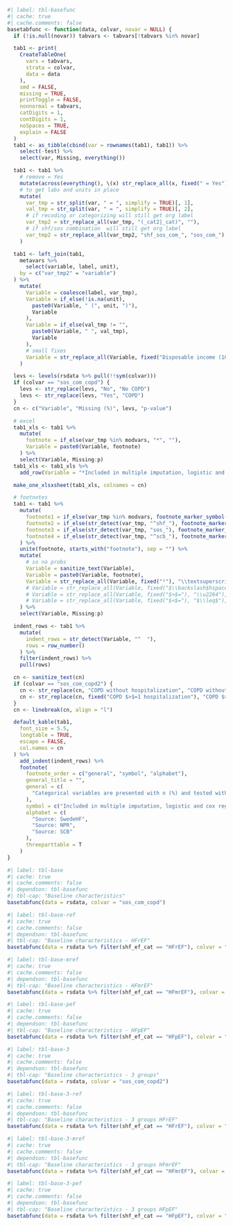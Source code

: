 ```r
#| label: tbl-basefunc
#| cache: true
#| cache.comments: false
basetabfunc <- function(data, colvar, novar = NULL) {
  if (!is.null(novar)) tabvars <- tabvars[!tabvars %in% novar]

  tab1 <- print(
    CreateTableOne(
      vars = tabvars,
      strata = colvar,
      data = data
    ),
    smd = FALSE,
    missing = TRUE,
    printToggle = FALSE,
    nonnormal = tabvars,
    catDigits = 1,
    contDigits = 1,
    noSpaces = TRUE,
    explain = FALSE
  )
  tab1 <- as_tibble(cbind(var = rownames(tab1), tab1)) %>%
    select(-test) %>%
    select(var, Missing, everything())

  tab1 <- tab1 %>%
    # remove = Yes
    mutate(across(everything(), \(x) str_replace_all(x, fixed(" = Yes"), ""))) %>%
    # to get labs and units in place
    mutate(
      var_tmp = str_split(var, " = ", simplify = TRUE)[, 1],
      val_tmp = str_split(var, " = ", simplify = TRUE)[, 2],
      # if recoding or categorizing will still get org label
      var_tmp2 = str_replace_all(var_tmp, "(_cat2|_cat)", ""),
      # if shf/sos combination  will still get org label
      var_tmp2 = str_replace_all(var_tmp2, "shf_sos_com_", "sos_com_")
    )

  tab1 <- left_join(tab1,
    metavars %>%
      select(variable, label, unit),
    by = c("var_tmp2" = "variable")
  ) %>%
    mutate(
      Variable = coalesce(label, var_tmp),
      Variable = if_else(!is.na(unit),
        paste0(Variable, " (", unit, ")"),
        Variable
      ),
      Variable = if_else(val_tmp != "",
        paste0(Variable, " ", val_tmp),
        Variable
      ),
      # small fixes
      Variable = str_replace_all(Variable, fixed("Disposable income (100 SEK)"), "Income")
    )

  levs <- levels(rsdata %>% pull(!!sym(colvar)))
  if (colvar == "sos_com_copd") {
    levs <- str_replace(levs, "No", "No COPD")
    levs <- str_replace(levs, "Yes", "COPD")
  }
  cn <- c("Variable", "Missing (%)", levs, "p-value")

  # excel
  tab1_xls <- tab1 %>%
    mutate(
      footnote = if_else(var_tmp %in% modvars, "*", ""),
      Variable = paste0(Variable, footnote)
    ) %>%
    select(Variable, Missing:p)
  tab1_xls <- tab1_xls %>%
    add_row(Variable = "*Included in multiple imputation, logistic and cox regresion models.")

  make_one_xlsxsheet(tab1_xls, colnames = cn)

  # footnotes
  tab1 <- tab1 %>%
    mutate(
      footnote1 = if_else(var_tmp %in% modvars, footnote_marker_symbol(1), ""),
      footnote2 = if_else(str_detect(var_tmp, "^shf_"), footnote_marker_alphabet(1), ""),
      footnote3 = if_else(str_detect(var_tmp, "sos_"), footnote_marker_alphabet(2), ""),
      footnote4 = if_else(str_detect(var_tmp, "^scb_"), footnote_marker_alphabet(3), "")
    ) %>%
    unite(footnote, starts_with("footnote"), sep = "") %>%
    mutate(
      # so no probs
      Variable = sanitize_text(Variable),
      Variable = paste0(Variable, footnote),
      Variable = str_replace_all(Variable, fixed("²"), "\\textsuperscript{2}")
      # Variable = str_replace_all(Variable, fixed("$\\backslash$hspace\\{1em\\}"), fixed("\\hspace{1em}")),
      # Variable = str_replace_all(Variable, fixed("$>$="), "\\u2264"),
      # Variable = str_replace_all(Variable, fixed("$<$="), "$\\leq$"),
    ) %>%
    select(Variable, Missing:p)

  indent_rows <- tab1 %>%
    mutate(
      indent_rows = str_detect(Variable, "^  "),
      rows = row_number()
    ) %>%
    filter(indent_rows) %>%
    pull(rows)

  cn <- sanitize_text(cn)
  if (colvar == "sos_com_copd2") {
    cn <- str_replace(cn, "COPD without hospitalization", "COPD without\nhospitalization")
    cn <- str_replace(cn, fixed("COPD $>$=1 hospitalization"), "COPD $>$=1\nhospitalization")
  }
  cn <- linebreak(cn, align = "l")

  default_kable(tab1,
    font_size = 5.5,
    longtable = TRUE,
    escape = FALSE,
    col.names = cn
  ) %>%
    add_indent(indent_rows) %>%
    footnote(
      footnote_order = c("general", "symbol", "alphabet"),
      general_title = "",
      general = c(
        "Categorical variables are presented with n (%) and tested with chi-square test and continuous variables with median [q1-q3] and tested with Kruskal-Wallis test."
      ),
      symbol = c("Included in multiple imputation, logistic and cox regresion models."),
      alphabet = c(
        "Source: SwedeHF",
        "Source: NPR",
        "Source: SCB"
      ),
      threeparttable = T
    )
}
```

```r
#| label: tbl-base
#| cache: true
#| cache.comments: false
#| dependson: tbl-basefunc
#| tbl-cap: "Baseline characteristics"
basetabfunc(data = rsdata, colvar = "sos_com_copd")
```

\clearpage

```r
#| label: tbl-base-ref
#| cache: true
#| cache.comments: false
#| dependson: tbl-basefunc
#| tbl-cap: "Baseline characteristics - HFrEF"
basetabfunc(data = rsdata %>% filter(shf_ef_cat == "HFrEF"), colvar = "sos_com_copd", novar = "shf_ef_cat")
```

\clearpage

```r
#| label: tbl-base-mref
#| cache: true
#| cache.comments: false
#| dependson: tbl-basefunc
#| tbl-cap: "Baseline characteristics - HFmrEF"
basetabfunc(data = rsdata %>% filter(shf_ef_cat == "HFmrEF"), colvar = "sos_com_copd", novar = "shf_ef_cat")
```

\clearpage

```r
#| label: tbl-base-pef
#| cache: true
#| cache.comments: false
#| dependson: tbl-basefunc
#| tbl-cap: "Baseline characteristics - HFpEF"
basetabfunc(data = rsdata %>% filter(shf_ef_cat == "HFpEF"), colvar = "sos_com_copd", novar = "shf_ef_cat")
```

\clearpage

```r
#| label: tbl-base-3
#| cache: true
#| cache.comments: false
#| dependson: tbl-basefunc
#| tbl-cap: "Baseline characteristics - 3 groups"
basetabfunc(data = rsdata, colvar = "sos_com_copd2")
```

\clearpage

```r
#| label: tbl-base-3-ref
#| cache: true
#| cache.comments: false
#| dependson: tbl-basefunc
#| tbl-cap: "Baseline characteristics - 3 groups HFrEF"
basetabfunc(data = rsdata %>% filter(shf_ef_cat == "HFrEF"), colvar = "sos_com_copd2", novar = "shf_ef_cat")
```

\clearpage

```r
#| label: tbl-base-3-mref
#| cache: true
#| cache.comments: false
#| dependson: tbl-basefunc
#| tbl-cap: "Baseline characteristics - 3 groups HFmrEF"
basetabfunc(data = rsdata %>% filter(shf_ef_cat == "HFmrEF"), colvar = "sos_com_copd2", novar = "shf_ef_cat")
```

\clearpage

```r
#| label: tbl-base-3-pef
#| cache: true
#| cache.comments: false
#| dependson: tbl-basefunc
#| tbl-cap: "Baseline characteristics - 3 groups HFpEF"
basetabfunc(data = rsdata %>% filter(shf_ef_cat == "HFpEF"), colvar = "sos_com_copd2", novar = "shf_ef_cat")
```
